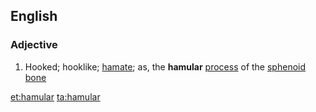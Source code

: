 ==English==

===Adjective===
{{infl|en|adjective}}

#Hooked; hooklike; [[hamate]]; as, the '''hamular''' [[process]] of the [[sphenoid]] [[bone]]

[[et:hamular]]
[[ta:hamular]]